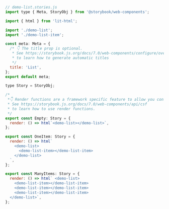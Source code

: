 ```js
// demo-list.stories.js
import type { Meta, StoryObj } from '@storybook/web-components';

import { html } from 'lit-html';

import './demo-list';
import './demo-list-item';

const meta: Meta = {
  /* 👇 The title prop is optional.
   * See https://storybook.js.org/docs/7.0/web-components/configure/overview#configure-story-loading
   * to learn how to generate automatic titles
   */
  title: 'List',
};
export default meta;

type Story = StoryObj;

/*
 *👇 Render functions are a framework specific feature to allow you control on how the component renders.
 * See https://storybook.js.org/docs/7.0/web-components/api/csf
 * to learn how to use render functions.
 */
export const Empty: Story = {
  render: () => html`<demo-list></demo-list>`,
};

export const OneItem: Story = {
  render: () => html`
    <demo-list>
      <demo-list-item></demo-list-item>
    </demo-list>
  `,
};

export const ManyItems: Story = {
  render: () => html` <demo-list>
    <demo-list-item></demo-list-item>
    <demo-list-item></demo-list-item>
    <demo-list-item></demo-list-item>
  </demo-list>`,
};
```

